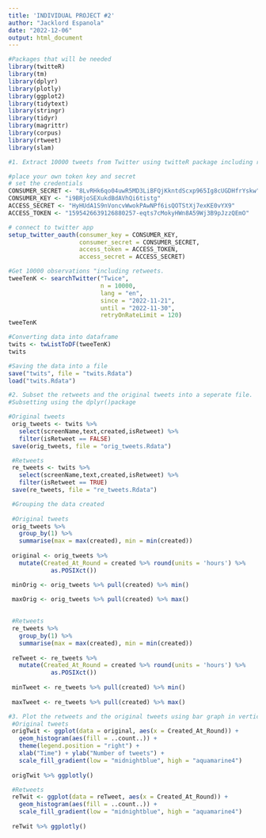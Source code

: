---
title: 'INDIVIDUAL PROJECT #2'
author: "Jacklord Espanola"
date: "2022-12-06"
output: html_document
---

```{r, include=TRUE}

#Packages that will be needed
library(twitteR)
library(tm)
library(dplyr)
library(plotly)
library(ggplot2)
library(tidytext)
library(stringr)
library(tidyr)
library(magrittr)
library(corpus)
library(rtweet)
library(slam)
```


```{r, include=TRUE}
#1. Extract 10000 tweets from Twitter using twitteR package including retweets

#place your own token key and secret
# set the credentials
CONSUMER_SECRET <- "8LvRHk6qo04uwR5MD3LiBFQjKkntdScxp965Ig8cUGDHfrYskw"
CONSUMER_KEY <- "i9BRjoSEXukdBdAVhQi6tistg"
ACCESS_SECRET <- "HyHUdA1S9nVoncvWwokPAwNPf6isQOTStXj7exKE0vYX9"
ACCESS_TOKEN <- "1595426639126880257-eqts7cMokyHWn8A59Wj3B9pJzzQEmO"
```

```{r, include=TRUE}
# connect to twitter app
setup_twitter_oauth(consumer_key = CONSUMER_KEY,
                    consumer_secret = CONSUMER_SECRET,
                    access_token = ACCESS_TOKEN,
                    access_secret = ACCESS_SECRET)
```


```{r, include=TRUE}
#Get 10000 observations "including retweets.
tweeTenK <- searchTwitter("Twice",
                          n = 10000,
                          lang = "en",
                          since = "2022-11-21",
                          until = "2022-11-30",
                          retryOnRateLimit = 120)
tweeTenK
```

```{r, include=TRUE}
#Converting data into dataframe
twits <- twListToDF(tweeTenK)
twits
```

```{r, include=TRUE}
#Saving the data into a file
save("twits", file = "twits.Rdata")
load("twits.Rdata")
```


```{r, include=TRUE}

#2. Subset the retweets and the original tweets into a seperate file.
#Subsetting using the dplyr()package

#Original tweets
 orig_tweets <- twits %>%
   select(screenName,text,created,isRetweet) %>%
   filter(isRetweet == FALSE)
 save(orig_tweets, file = "orig_tweets.Rdata")
```

```{r, include=TRUE}
 #Retweets
 re_tweets <- twits %>%
   select(screenName,text,created,isRetweet) %>%
   filter(isRetweet == TRUE)
 save(re_tweets, file = "re_tweets.Rdata")
```

```{r, include=TRUE}
 #Grouping the data created
 
 #Original tweets
 orig_tweets %>%  
   group_by(1) %>%  
   summarise(max = max(created), min = min(created))
 
 original <- orig_tweets %>% 
   mutate(Created_At_Round = created %>% round(units = 'hours') %>%
            as.POSIXct())

 minOrig <- orig_tweets %>% pull(created) %>% min()
 
 maxOrig <- orig_tweets %>% pull(created) %>% max()
 
```

```{r, include=TRUE}
 #Retweets
 re_tweets %>%  
   group_by(1) %>%  
   summarise(max = max(created), min = min(created))
 
 reTweet <- re_tweets %>% 
   mutate(Created_At_Round = created %>% round(units = 'hours') %>%
            as.POSIXct())
 
 minTweet <- re_tweets %>% pull(created) %>% min()
 
 maxTweet <- re_tweets %>% pull(created) %>% max()
```


```{r, include=TRUE}
#3. Plot the retweets and the original tweets using bar graph in vertical manner.
 #Original tweets
 origTwit <- ggplot(data = original, aes(x = Created_At_Round)) +
   geom_histogram(aes(fill = ..count..)) +
   theme(legend.position = "right") +
   xlab("Time") + ylab("Number of tweets") + 
   scale_fill_gradient(low = "midnightblue", high = "aquamarine4")
 
 origTwit %>% ggplotly()
```

```{r, include=TRUE}
 #Retweets
 reTwit <- ggplot(data = reTweet, aes(x = Created_At_Round)) +
   geom_histogram(aes(fill = ..count..)) +
   scale_fill_gradient(low = "midnightblue", high = "aquamarine4")
 
 reTwit %>% ggplotly()
```

